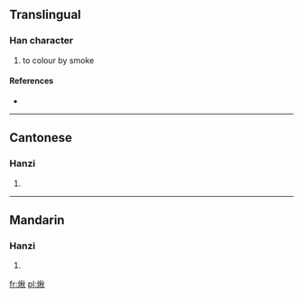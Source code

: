 ==Translingual==

===Han character===
{{Han char|rn=86|rad=火|as=09|sn=13|four=9988<sub>0</sub>|canj=火竹木火 (FHDF)}}

# to colour by smoke

====References====
* {{Han ref|kx=0676.080|dkj=19182|hdz=32218.110|uh=714D|ud=29005|bh=DEA2|bd=56994}}

----

==Cantonese==

===Hanzi===
{{yue-hanzi|jyut=|y=chau1}}

# {{defn|Cantonese|sort=火09}}

----

==Mandarin==

===Hanzi===
{{cmn-hanzi|pin=[[jiǎo]] ([[jiao3]])|wg=chiao<sup>3</sup>}}

# {{defn|Mandarin|sort=火09}}

[[fr:煍]]
[[pl:煍]]